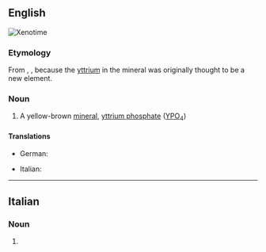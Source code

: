 {{also|Xenotime|xénotime}}

==English==
[[Image:Xenotime_Yttrium_phosphate_Trout_Creek_Pass_Chaffee_County_Colorado_1929.jpg|thumb|Xenotime]]
{{wikipedia}}

===Etymology===
From {{etyl|grc|en}} {{m|grc|κενός||vain}}, {{m|grc|τιμή||honour}}, because the [[yttrium]] in the mineral was originally thought to be a new element.

===Noun===
{{en-noun|~}}

# {{lb|en|mineralogy}} A yellow-brown [[mineral]], [[yttrium phosphate]] ([[yttrium|Y]][[phosphorus|P]][[oxygen|O]]<sub>4</sub>)

====Translations====
{{trans-top|a yellow-brown mineral}}
* German: {{t+|de|Xenotim|m}}
{{trans-mid}}
* Italian: {{t|it|xenotima|f}}
{{trans-bottom}}

----

==Italian==

===Noun===
{{head|it|noun plural form|g=f}}

# {{plural of|xenotima|lang=it}}